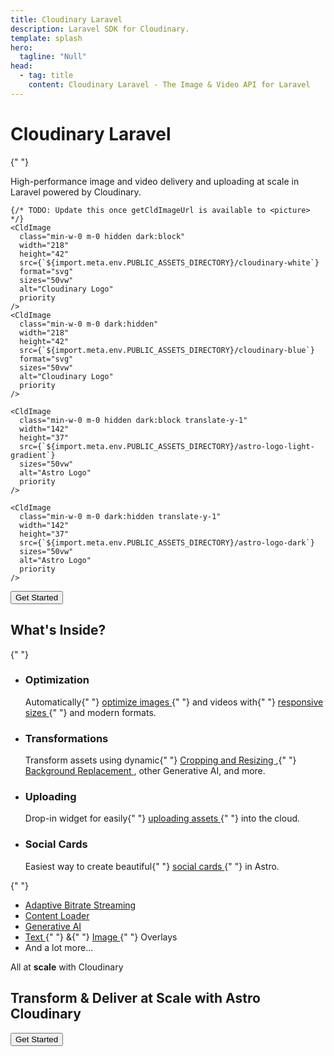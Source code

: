 ```yaml
---
title: Cloudinary Laravel
description: Laravel SDK for Cloudinary.
template: splash
hero:
  tagline: "Null"
head:
  - tag: title
    content: Cloudinary Laravel - The Image & Video API for Laravel
---
```




<div class="not-content text-center max-w-xl mx-auto mt-14 mb-20 md:mt-36 md:mb-44">
  <h1 class="text-4xl sm:text-5xl md:text-6xl font-bold">Cloudinary Laravel</h1>

{" "}
<p class="text-xl mt-8">
  High-performance image and video delivery and uploading at scale in Laravel
  powered by Cloudinary.
</p>

  <p class="flex items-center justify-center gap-6 mt-8 px-2">
    
    {/* TODO: Update this once getCldImageUrl is available to <picture> */}
    <CldImage
      class="min-w-0 m-0 hidden dark:block"
      width="218"
      height="42"
      src={`${import.meta.env.PUBLIC_ASSETS_DIRECTORY}/cloudinary-white`}
      format="svg"
      sizes="50vw"
      alt="Cloudinary Logo"
      priority
    />
    <CldImage
      class="min-w-0 m-0 dark:hidden"
      width="218"
      height="42"
      src={`${import.meta.env.PUBLIC_ASSETS_DIRECTORY}/cloudinary-blue`}
      format="svg"
      sizes="50vw"
      alt="Cloudinary Logo"
      priority
    />

    <CldImage
      class="min-w-0 m-0 hidden dark:block translate-y-1"
      width="142"
      height="37"
      src={`${import.meta.env.PUBLIC_ASSETS_DIRECTORY}/astro-logo-light-gradient`}
      sizes="50vw"
      alt="Astro Logo"
      priority
    />

    <CldImage
      class="min-w-0 m-0 dark:hidden translate-y-1"
      width="142"
      height="37"
      src={`${import.meta.env.PUBLIC_ASSETS_DIRECTORY}/astro-logo-dark`}
      sizes="50vw"
      alt="Astro Logo"
      priority
    />

  </p>
  <p class="mt-10">
    <Button href="/installation">Get Started</Button>
  </p>
</div>

<div class="not-content text-center max-w-4xl mx-auto my-14 md:my-36">
  <h2 class="text-4xl font-bold">What's Inside?</h2>

{" "}
<ul class="grid sm:grid-cols-2 gap-16 sm:gap-6 md:gap-8 lg:gap-16 p-0 mt-12 md:mt-20 list-none">
  <li>
    <CldImage
      class="rounded-lg border border-zinc-200 mb-6"
      width="800"
      height="600"
      src="samples/landscapes/nature-mountains"
      crop={{
        type: "fill",
        gravity: "center",
        source: true,
      }}
      overlays={[
        {
          publicId: `${
            import.meta.env.PUBLIC_ASSETS_DIRECTORY
          }/pill-bad-red_ceyitm`,
          width: 400,
          position: {
            gravity: "south_east",
            y: 180,
          },
        },
        {
          position: {
            gravity: "south_west",
            y: 214,
            x: 1340,
          },
          text: {
            color: "white",
            fontFamily: "Source Sans Pro",
            fontSize: 74,
            fontWeight: "black",
            text: "3.2 mb",
          },
        },
        {
          publicId: `${
            import.meta.env.PUBLIC_ASSETS_DIRECTORY
          }/pill-good-green_aaoi4h`,
          width: 400,
          position: {
            gravity: "south_east",
            y: 50,
          },
        },
        {
          position: {
            gravity: "south_west",
            y: 82,
            x: 1340,
          },
          text: {
            color: "white",
            fontFamily: "Source Sans Pro",
            fontSize: 74,
            fontWeight: "black",
            text: "134 kb",
          },
        },
      ]}
      sizes="50w"
      alt=""
    />
    <h3 class="text-2xl font-semibold mb-4">Optimization</h3>
    <p>
      Automatically{" "}
      <a class="underline underline-offset-2" href="/guides/image-optimization">
        optimize images
      </a>{" "}
      and videos with{" "}
      <a class="underline underline-offset-2" href="/guides/responsive-images">
        responsive sizes
      </a>{" "}
      and modern formats.
    </p>
  </li>
  <li>
    <CldImage
      class="rounded-lg border border-zinc-200 mb-6"
      width="800"
      height="600"
      src="samples/woman-on-a-football-field"
      crop="fill"
      enhance
      tint="30:253f8c"
      replaceBackground="dark city at night with vibrant colors"
      overlays={[
        {
          publicId: "samples/woman-on-a-football-field",
          position: {
            gravity: "east",
          },
          effects: [
            {
              crop: "crop",
              width: "0.5",
              height: "1.0",
              gravity: "east",
            },
          ],
        },
      ]}
      sizes="50w"
      alt=""
    />
    <h3 class="text-2xl font-semibold mb-4">Transformations</h3>
    <p>
      Transform assets using dynamic{" "}
      <a
        class="underline underline-offset-2"
        href="/cldimage/examples#cropping--resizing"
      >
        Cropping and Resizing
      </a>
      ,{" "}
      <a
        class="underline underline-offset-2"
        href="/cldimage/examples#generative-replace-background"
      >
        Background Replacement
      </a>
      , other Generative AI, and more.
    </p>
  </li>
  <li>
    <CldImage
      class="rounded-lg border border-zinc-200 mb-6"
      width="800"
      height="600"
      src={`${
        import.meta.env.PUBLIC_ASSETS_DIRECTORY
      }/astro-cloudinary-upload-widget_ngil8j`}
      sizes="50w"
      alt=""
    />
    <h3 class="text-2xl font-semibold mb-4">Uploading</h3>
    <p>
      Drop-in widget for easily{" "}
      <a
        class="underline underline-offset-2"
        href="/guides/uploading-images-and-videos"
      >
        uploading assets
      </a>{" "}
      into the cloud.
    </p>
  </li>
  <li>
    <CldImage
      class="rounded-lg border border-zinc-200 mb-6"
      width="800"
      height="600"
      src={`${
        import.meta.env.PUBLIC_ASSETS_DIRECTORY
      }/astro-cloudinary-social-cards_ntewed`}
      sizes="50w"
      alt=""
    />
    <h3 class="text-2xl font-semibold mb-4">Social Cards</h3>
    <p>
      Easiest way to create beautiful{" "}
      <a class="underline underline-offset-2" href="/guides/social-media-card">
        social cards
      </a>{" "}
      in Astro.
    </p>
  </li>
</ul>

{" "}
<ul class="list-none text-center text-lg p-0 mt-20">
  <li class="mb-3">
    <a
      class="underline underline-offset-2"
      href="/cldvideoplayer/examples#adaptive-streaming"
    >
      Adaptive Bitrate Streaming
    </a>
  </li>
  <li class="mb-3">
    <a class="underline underline-offset-2" href="/cldassetsloader/basic-usage">
      Content Loader
    </a>
  </li>
  <li class="mb-3">
    <a
      class="underline underline-offset-2"
      href="/cldimage/examples#generative-fill"
    >
      Generative AI
    </a>
  </li>
  <li class="mb-3">
    <a class="underline underline-offset-2" href="/guides/text-overlays">
      Text
    </a>{" "}
    &amp;{" "}
    <a class="underline underline-offset-2" href="/guides/image-overlays">
      Image
    </a>{" "}
    Overlays
  </li>
  <li>And a lot more...</li>
</ul>

  <p class="text-3xl mt-16">All at <strong>scale</strong> with Cloudinary</p>
</div>

<div class="not-content text-center max-w-2xl mx-auto my-20 md:my-44">
  <h2 class="text-3xl sm:text-4xl md:text-5xl font-bold md:leading-[4rem]">
    Transform &amp; Deliver at Scale with Astro Cloudinary
  </h2>
  <p class="mt-10">
    <Button href="/installation">Get Started</Button>
  </p>
</div>
